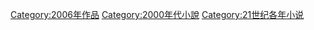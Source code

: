 [[Category:2006年作品|Category:2006年作品]]
[[Category:2000年代小說|Category:2000年代小說]]
[[Category:21世纪各年小说|Category:21世纪各年小说]]